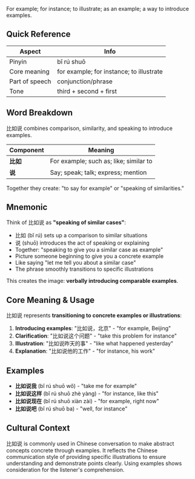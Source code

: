 For example; for instance; to illustrate; as an example; a way to introduce examples.

## Quick Reference

| Aspect         | Info                                     |
| -------------- | ---------------------------------------- |
| Pinyin         | bǐ rú shuō                               |
| Core meaning   | for example; for instance; to illustrate |
| Part of speech | conjunction/phrase                       |
| Tone           | third + second + first                   |

## Word Breakdown

比如说 combines comparison, similarity, and speaking to introduce examples.

| Component | Meaning                                |
| --------- | -------------------------------------- |
| **比如**  | For example; such as; like; similar to |
| **说**    | Say; speak; talk; express; mention     |

Together they create: "to say for example" or "speaking of similarities."

## Mnemonic

Think of 比如说 as **"speaking of similar cases"**:

- 比如 (bǐ rú) sets up a comparison to similar situations
- 说 (shuō) introduces the act of speaking or explaining
- Together: "speaking to give you a similar case as example"
- Picture someone beginning to give you a concrete example
- Like saying "let me tell you about a similar case"
- The phrase smoothly transitions to specific illustrations

This creates the image: **verbally introducing comparable examples**.

## Core Meaning & Usage

比如说 represents **transitioning to concrete examples or illustrations**:

1. **Introducing examples**: "比如说，北京" - "for example, Beijing"
2. **Clarification**: "比如说这个问题" - "take this problem for instance"
3. **Illustration**: "比如说昨天的事" - "like what happened yesterday"
4. **Explanation**: "比如说他的工作" - "for instance, his work"

## Examples

- **比如说我** (bǐ rú shuō wǒ) - "take me for example"
- **比如说这样** (bǐ rú shuō zhè yàng) - "for instance, like this"
- **比如说现在** (bǐ rú shuō xiàn zài) - "for example, right now"
- **比如说吧** (bǐ rú shuō ba) - "well, for instance"

## Cultural Context

比如说 is commonly used in Chinese conversation to make abstract concepts concrete through examples.
It reflects the Chinese communication style of providing specific illustrations to ensure
understanding and demonstrate points clearly. Using examples shows consideration for the listener's
comprehension.
